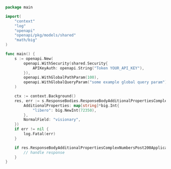 ```go showLineNumbers copy filename="Response Body Additional Properties Complex Numbers Post usage example"
package main

import(
	"context"
	"log"
	"openapi"
	"openapi/pkg/models/shared"
	"math/big"
)

func main() {
    s := openapi.New(
        openapi.WithSecurity(shared.Security{
            APIKeyAuth: openapi.String("Token YOUR_API_KEY"),
        }),
        openapi.WithGlobalPathParam(100),
        openapi.WithGlobalQueryParam("some example global query param"),
    )

    ctx := context.Background()
    res, err := s.ResponseBodies.ResponseBodyAdditionalPropertiesComplexNumbersPost(ctx, shared.ObjWithComplexNumbersAdditionlProperties{
        AdditionalProperties: map[string]*big.Int{
            "libero": big.NewInt(72350),
        },
        NormalField: "visionary",
    })
    if err != nil {
        log.Fatal(err)
    }

    if res.ResponseBodyAdditionalPropertiesComplexNumbersPost200ApplicationJSONObject != nil {
        // handle response
    }
}
```

